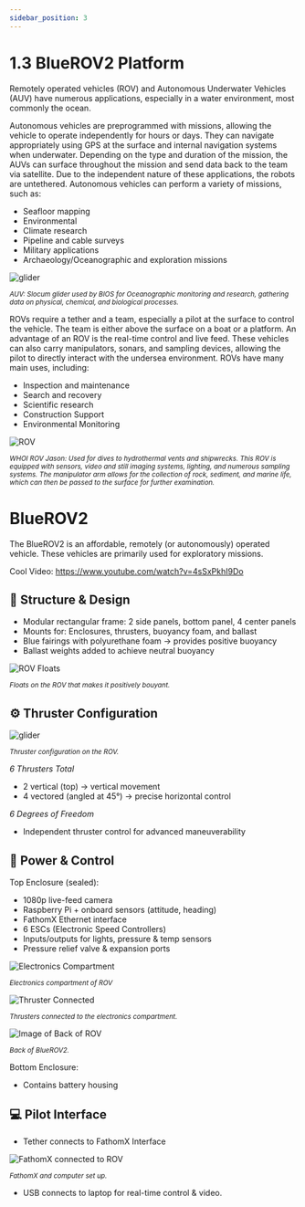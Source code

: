 ```yaml
---
sidebar_position: 3
---
```


# 1.3 BlueROV2 Platform
Remotely operated vehicles (ROV) and Autonomous Underwater Vehicles (AUV) have numerous applications, especially in a water environment, most commonly the ocean.


Autonomous vehicles are preprogrammed with missions, allowing the vehicle to operate independently for hours or days.
They can navigate appropriately using GPS at the surface and internal navigation systems when underwater. 
Depending on the type and duration of the mission, the AUVs can surface throughout the mission and send data back to the team via satellite. 
Due to the independent nature of these applications, the robots are untethered. Autonomous vehicles can perform a variety of missions, such as:
- Seafloor mapping
- Environmental
- Climate research
- Pipeline and cable surveys
- Military applications 
- Archaeology/Oceanographic and exploration missions

![glider](glider.png)

*<small> AUV: Slocum glider used by BIOS for Oceanographic monitoring and research, gathering data on physical, chemical, and biological processes.</small>*


ROVs require a tether and a team, especially a pilot at the surface to control the vehicle. 
The team is either above the surface on a boat or a platform.
 An advantage of an ROV is the real-time control and live feed. 
 These vehicles can also carry manipulators, sonars, and sampling devices, allowing the pilot to directly interact with the undersea environment.
ROVs have many main uses, including:
- Inspection and maintenance
- Search and recovery
- Scientific research
- Construction Support
- Environmental Monitoring

![ROV](ROVJason.png)

*<small> WHOI ROV Jason: Used for dives to hydrothermal vents and shipwrecks. 
This ROV is equipped with sensors, video and still imaging systems, lighting, and numerous sampling systems. 
The manipulator arm allows for the collection of rock, sediment, and marine life, which can then be passed to the surface for further examination.</small>*

# BlueROV2
The BlueROV2 is an affordable, remotely (or autonomously) operated vehicle. 
These vehicles are primarily used for exploratory missions.

Cool Video: https://www.youtube.com/watch?v=4sSxPkhI9Do

## 🔧 **Structure & Design**
- Modular rectangular frame: 2 side panels, bottom panel, 4 center panels
- Mounts for: Enclosures, thrusters, buoyancy foam, and ballast
- Blue fairings with polyurethane foam → provides positive buoyancy
- Ballast weights added to achieve neutral buoyancy

![ROV Floats](ROVFoats.png)

*<small> Floats on the ROV that makes it positively bouyant.</small>*

## ⚙️ **Thruster Configuration**

![glider](ThrusterConfiguration.png)

*<small>Thruster configuration on the ROV.</small>*

*6 Thrusters Total*
- 2 vertical (top) → vertical movement
- 4 vectored (angled at 45°) → precise horizontal control

*6 Degrees of Freedom*
- Independent thruster control for advanced maneuverability

## **🔋 Power & Control**

Top Enclosure (sealed):
- 1080p live-feed camera
- Raspberry Pi + onboard sensors (attitude, heading)
- FathomX Ethernet interface
- 6 ESCs (Electronic Speed Controllers)
- Inputs/outputs for lights, pressure & temp sensors
- Pressure relief valve & expansion ports

![Electronics Compartment](ElectronicsCompartment.png)

*<small>Electronics compartment of ROV</small>*

![Thruster Connected](ThrustersConnected.png)

*<small>Thrusters connected to the electronics compartment.</small>*

![Image of Back of ROV](BackOfROV.png)

*<small>Back of BlueROV2.</small>*

Bottom Enclosure:
- Contains battery housing


## 💻 **Pilot Interface**
- Tether connects to FathomX Interface


![FathomX connected to ROV](FathomX.png)

*<small>FathomX and computer set up.</small>*

- USB connects to laptop for real-time control & video.

